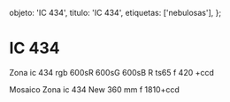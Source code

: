 
  objeto: 'IC 434',
  titulo: 'IC 434',
  etiquetas: ['nebulosas'],
};

# IC 434

<Imagen
  src="registro/ic-434_20121100_2_zona_-ic434_re.jpg"
  fecha="20121100"
/>

Zona ic 434 rgb 600sR 600sG 600sB R ts65 f 420 +ccd

<Imagen
  src="registro/ic-434_20121100_1_2024-ic434-pp.jpg"
  fecha="20121100"
/>

Mosaico Zona ic 434 New 360 mm f 1810+ccd
